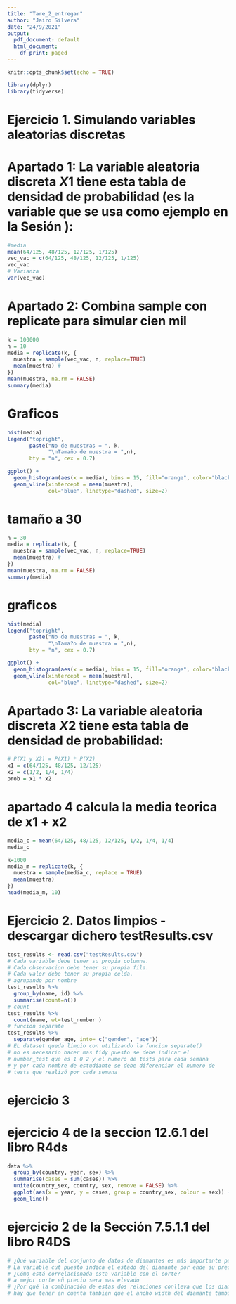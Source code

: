 ```yaml
---
title: "Tare_2_entregar"
author: "Jairo Silvera"
date: "24/9/2021"
output:
  pdf_document: default
  html_document:
    df_print: paged
---
```


```r
knitr::opts_chunk$set(echo = TRUE)
```

```r
library(dplyr)
library(tidyverse)
```

# Ejercicio 1. Simulando variables aleatorias discretas
# Apartado 1: La variable aleatoria discreta $X1$ tiene esta tabla de densidad de probabilidad (es la variable que se usa como ejemplo en la Sesión ):

```r
#media
mean(64/125, 48/125, 12/125, 1/125)
vec_vac = c(64/125, 48/125, 12/125, 1/125)
vec_vac
# Varianza
var(vec_vac)
```
# Apartado 2: Combina sample con replicate para simular cien  mil

```r
k = 100000
n = 10
media = replicate(k, {
  muestra = sample(vec_vac, n, replace=TRUE)
  mean(muestra) # 
})
mean(muestra, na.rm = FALSE) 
summary(media)

```

# Graficos
```r
hist(media)
legend("topright",
       paste("No de muestras = ", k,
             "\nTamaño de muestra = ",n),
       bty = "n", cex = 0.7)
```


```r
ggplot() + 
  geom_histogram(aes(x = media), bins = 15, fill="orange", color="black") + 
  geom_vline(xintercept = mean(muestra), 
             col="blue", linetype="dashed", size=2)
```

# tamaño a 30

```r
n = 30
media = replicate(k, {
  muestra = sample(vec_vac, n, replace=TRUE)
  mean(muestra) # 
})
mean(muestra, na.rm = FALSE)
summary(media)

```

# graficos
```r
hist(media)
legend("topright",
       paste("No de muestras = ", k,
             "\nTama?o de muestra = ",n),
       bty = "n", cex = 0.7)
```

```r
ggplot() + 
  geom_histogram(aes(x = media), bins = 15, fill="orange", color="black") + 
  geom_vline(xintercept = mean(muestra), 
             col="blue", linetype="dashed", size=2)
```


# Apartado 3: La variable aleatoria discreta $X2$ tiene esta tabla de densidad de probabilidad:

```r
# P(X1 y X2) = P(X1) * P(X2)
x1 = c(64/125, 48/125, 12/125)
x2 = c(1/2, 1/4, 1/4)
prob = x1 * x2
```

# apartado 4 calcula la media teorica de x1 + x2
```r
media_c = mean(64/125, 48/125, 12/125, 1/2, 1/4, 1/4)
media_c
```

```r
k=1000
media_m = replicate(k, {
  muestra = sample(media_c, replace = TRUE)
  mean(muestra)
})
head(media_m, 10)
```

# Ejercicio 2. Datos limpios - descargar dichero testResults.csv
```r
test_results <- read.csv("testResults.csv")
# Cada variable debe tener su propia columna.
# Cada observacion debe tener su propia fila.
# Cada valor debe tener su propia celda.
# agrupando por nombre
test_results %>% 
  group_by(name, id) %>% 
  summarise(count=n())
# count
test_results %>% 
  count(name, wt=test_number )
# funcion separate
test_results %>% 
  separate(gender_age, into= c("gender", "age"))
# EL dataset queda limpio con utilizando la funcion separate()
# no es necesario hacer mas tidy puesto se debe indicar el  
# number_test que es 1 0 2 y el numero de tests para cada semana
# y por cada nombre de estudiante se debe diferenciar el numero de  
# tests que realizó por cada semana

```

# ejercicio 3
# ejercicio 4 de la seccion 12.6.1 del libro R4ds
```r
data %>%
  group_by(country, year, sex) %>%
  summarise(cases = sum(cases)) %>%
  unite(country_sex, country, sex, remove = FALSE) %>%
  ggplot(aes(x = year, y = cases, group = country_sex, colour = sex)) +
  geom_line()
```

# ejercicio 2 de la Sección 7.5.1.1 del libro R4DS
```r
# ¿Qué variable del conjunto de datos de diamantes es más importante para predecir el precio de un diamante?
# La variable cut puesto indica el estado del diamante por ende su precio, la vaeiable carat tambien determina e precio del diamante
# ¿Cómo está correlacionada esta variable con el corte?
# a mejor corte eñ precio sera mas elevado
# ¿Por qué la combinación de estas dos relaciones conlleva que los diamantes de menor calidad sean más costosos?
# hay que tener en cuenta tambien que el ancho width del diamante tambien es importante


```

